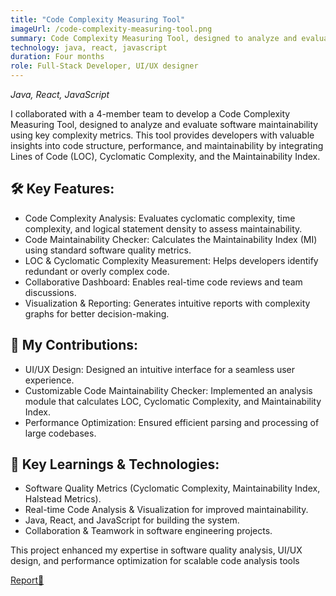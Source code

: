 ```yaml
---
title: "Code Complexity Measuring Tool"
imageUrl: /code-complexity-measuring-tool.png
summary: Code Complexity Measuring Tool, designed to analyze and evaluate software maintainability using key complexity metrics.
technology: java, react, javascript
duration: Four months
role: Full-Stack Developer, UI/UX designer
---
```


_Java, React, JavaScript_

I collaborated with a 4-member team to develop a Code Complexity Measuring Tool, designed to analyze and evaluate software maintainability using key complexity metrics. This tool provides developers with valuable insights into code structure, performance, and maintainability by integrating Lines of Code (LOC), Cyclomatic Complexity, and the Maintainability Index.

## 🛠️ Key Features:

- Code Complexity Analysis: Evaluates cyclomatic complexity, time complexity, and logical statement density to assess maintainability.
- Code Maintainability Checker: Calculates the Maintainability Index (MI) using standard software quality metrics.
- LOC & Cyclomatic Complexity Measurement: Helps developers identify redundant or overly complex code.
- Collaborative Dashboard: Enables real-time code reviews and team discussions.
- Visualization & Reporting: Generates intuitive reports with complexity graphs for better decision-making.

## 🎨 My Contributions:

- UI/UX Design: Designed an intuitive interface for a seamless user experience.
- Customizable Code Maintainability Checker: Implemented an analysis module that calculates LOC, Cyclomatic Complexity, and Maintainability Index.
- Performance Optimization: Ensured efficient parsing and processing of large codebases.

## 🧠 Key Learnings & Technologies:

- Software Quality Metrics (Cyclomatic Complexity, Maintainability Index, Halstead Metrics).
- Real-time Code Analysis & Visualization for improved maintainability.
- Java, React, and JavaScript for building the system.
- Collaboration & Teamwork in software engineering projects.

This project enhanced my expertise in software quality analysis, UI/UX design, and performance optimization for scalable code analysis tools

[Report📃](/Code_Complexity_Measuring_Machine_Report.pdf)
